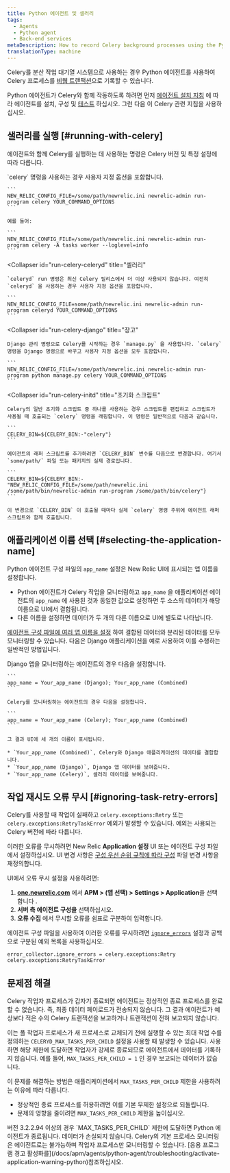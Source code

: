 ```yaml
---
title: Python 에이전트 및 셀러리
tags:
  - Agents
  - Python agent
  - Back-end services
metaDescription: How to record Celery background processes using the Python agent.
translationType: machine
---
```


Celery를 분산 작업 대기열 시스템으로 사용하는 경우 Python 에이전트를 사용하여 Celery 프로세스를 [비웹 트랜잭션](/docs/apm/transactions/intro-transactions/monitor-background-processes-other-non-web-transactions)으로 기록할 수 있습니다.

Python 에이전트가 Celery와 함께 작동하도록 하려면 먼저 [에이전트 설치 지침](/docs/agents/python-agent/installation-and-configuration/python-agent-installation) 에 따라 에이전트를 설치, 구성 및 [테스트](/docs/agents/python-agent/installation-and-configuration/testing-python-agent) 하십시오. 그런 다음 이 Celery 관련 지침을 사용하십시오.

## 샐러리를 실행 [#running-with-celery]

에이전트와 함께 Celery를 실행하는 데 사용하는 명령은 Celery 버전 및 특정 설정에 따라 다릅니다.

<CollapserGroup>
  <Collapser
    id="run-celery-celery"
    title="셀러리"
  >
    `celery` 명령을 사용하는 경우 사용자 지정 옵션을 포함합니다.

    ```
    NEW_RELIC_CONFIG_FILE=/some/path/newrelic.ini newrelic-admin run-program celery YOUR_COMMAND_OPTIONS
    ```

    예를 들어:

    ```
    NEW_RELIC_CONFIG_FILE=/some/path/newrelic.ini newrelic-admin run-program celery -A tasks worker --loglevel=info
    ```
  </Collapser>

  <Collapser
    id="run-celery-celeryd"
    title="셀러리"
  >
    `celeryd` run 명령은 최신 Celery 릴리스에서 더 이상 사용되지 않습니다. 여전히 `celeryd` 을 사용하는 경우 사용자 지정 옵션을 포함합니다.

    ```
    NEW_RELIC_CONFIG_FILE=some/path/newrelic.ini newrelic-admin run-program celeryd YOUR_COMMAND_OPTIONS
    ```
  </Collapser>

  <Collapser
    id="run-celery-django"
    title="장고"
  >
    Django 관리 명령으로 Celery를 시작하는 경우 `manage.py` 을 사용합니다. `celery` 명령을 Django 명령으로 바꾸고 사용자 지정 옵션을 모두 포함합니다.

    ```
    NEW_RELIC_CONFIG_FILE=/some/path/newrelic.ini newrelic-admin run-program python manage.py celery YOUR_COMMAND_OPTIONS
    ```
  </Collapser>

  <Collapser
    id="run-celery-initd"
    title="초기화 스크립트"
  >
    Celery의 일반 초기화 스크립트 중 하나를 사용하는 경우 스크립트를 편집하고 스크립트가 사용될 때 호출되는 `celery` 명령을 래핑합니다. 이 명령은 일반적으로 다음과 같습니다.

    ```
    CELERY_BIN=${CELERY_BIN:-"celery"}
    ```

    에이전트의 래퍼 스크립트를 추가하려면 `CELERY_BIN` 변수를 다음으로 변경합니다. 여기서 `some/path/` 파일 또는 패키지의 실제 경로입니다.

    ```
    CELERY_BIN=${CELERY_BIN:-"NEW_RELIC_CONFIG_FILE=/some/path/newrelic.ini /some/path/bin/newrelic-admin run-program /some/path/bin/celery"}
    ```

    이 변경으로 `CELERY_BIN` 이 호출될 때마다 실제 `celery` 명령 주위에 에이전트 래퍼 스크립트와 함께 호출됩니다.
  </Collapser>
</CollapserGroup>

## 애플리케이션 이름 선택 [#selecting-the-application-name]

Python 에이전트 구성 파일의 `app_name` 설정은 New Relic UI에 표시되는 앱 이름을 설정합니다.

* Python 에이전트가 Celery 작업을 모니터링하고 `app_name` 을 애플리케이션 에이전트의 `app_name` 에 사용된 것과 동일한 값으로 설정하면 두 소스의 데이터가 해당 이름으로 UI에서 결합됩니다.
* 다른 이름을 설정하면 데이터가 두 개의 다른 이름으로 UI에 별도로 나타납니다.

[에이전트 구성 파일에 여러 앱 이름을 설정](/docs/agents/manage-apm-agents/app-naming/use-multiple-names-app) 하여 결합된 데이터와 분리된 데이터를 모두 모니터링할 수 있습니다. 다음은 Django 애플리케이션을 예로 사용하여 이를 수행하는 일반적인 방법입니다.

<CollapserGroup>
  <Collapser
    id="multiple-app-names"
    title="여러 애플리케이션 이름 사용"
  >
    Django 앱을 모니터링하는 에이전트의 경우 다음을 설정합니다.

    ```
    app_name = Your_app_name (Django); Your_app_name (Combined)
    ```

    Celery를 모니터링하는 에이전트의 경우 다음을 설정합니다.

    ```
    app_name = Your_app_name (Celery); Your_app_name (Combined)
    ```

    그 결과 UI에 세 개의 이름이 표시됩니다.

    * `Your_app_name (Combined)`, Celery와 Django 애플리케이션의 데이터를 결합합니다.
    * `Your_app_name (Django)`, Django 앱 데이터를 보여줍니다.
    * `Your_app_name (Celery)`, 셀러리 데이터를 보여줍니다.
  </Collapser>
</CollapserGroup>

## 작업 재시도 오류 무시 [#ignoring-task-retry-errors]

Celery를 사용할 때 작업이 실패하고 `celery.exceptions:Retry` 또는 `celery.exceptions:RetryTaskError` 예외가 발생할 수 있습니다. 예외는 사용되는 Celery 버전에 따라 다릅니다.

이러한 오류를 무시하려면 New Relic **Application 설정** UI 또는 에이전트 구성 파일에서 설정하십시오. UI 변경 사항은 [구성 우선 순위 규칙에 따라 구성](/docs/agents/python-agent/installation-configuration/python-agent-configuration#options) 파일 변경 사항을 재정의합니다.

UI에서 오류 무시 설정을 사용하려면:

1. **[one.newrelic.com](https://one.newrelic.com/all-capabilities)** 에서 **APM > (앱 선택) > Settings > Application**을 선택합니다 .
2. **서버 측 에이전트 구성을** 선택하십시오.
3. **오류 수집** 에서 무시할 오류를 쉼표로 구분하여 입력합니다.

에이전트 구성 파일을 사용하여 이러한 오류를 무시하려면 [`ignore_errors`](/docs/agents/python-agent/installation-configuration/python-agent-configuration#error-ignore) 설정과 공백으로 구분된 예외 목록을 사용하십시오.

```
error_collector.ignore_errors = celery.exceptions:Retry celery.exceptions:RetryTaskError
```

## 문제점 해결

Celery 작업자 프로세스가 갑자기 종료되면 에이전트는 정상적인 종료 프로세스를 완료할 수 없습니다. 즉, 최종 데이터 페이로드가 전송되지 않습니다. 그 결과 에이전트가 예상보다 적은 수의 Celery 트랜잭션을 보고하거나 트랜잭션이 전혀 보고되지 않습니다.

이는 풀 작업자 프로세스가 새 프로세스로 교체되기 전에 실행할 수 있는 최대 작업 수를 정의하는 `CELERYD_MAX_TASKS_PER_CHILD` 설정을 사용할 때 발생할 수 있습니다. 사용하면 해당 제한에 도달하면 작업자가 강제로 종료되므로 에이전트에서 데이터를 기록하지 않습니다. 예를 들어, `MAX_TASKS_PER_CHILD = 1` 인 경우 보고되는 데이터가 없습니다.

이 문제를 해결하는 방법은 애플리케이션에서 `MAX_TASKS_PER_CHILD` 제한을 사용하려는 이유에 따라 다릅니다.

* 정상적인 종료 프로세스를 허용하려면 이를 기본 무제한 설정으로 되돌립니다.
* 문제의 영향을 줄이려면 `MAX_TASKS_PER_CHILD` 제한을 높이십시오.

<Callout variant="important">
  버전 3.2.2.94 이상의 경우 `MAX_TASKS_PER_CHILD` 제한에 도달하면 Python 에이전트가 종료됩니다. 데이터가 손실되지 않습니다.
</Callout>

<Callout variant="important">
  Celery의 기본 프로세스 모니터링은 에이전트로는 불가능하며 작업자 프로세스만 모니터링할 수 있습니다. [응용 프로그램 경고 활성화를](/docs/apm/agents/python-agent/troubleshooting/activate-application-warning-python)참조하십시오.
</Callout>